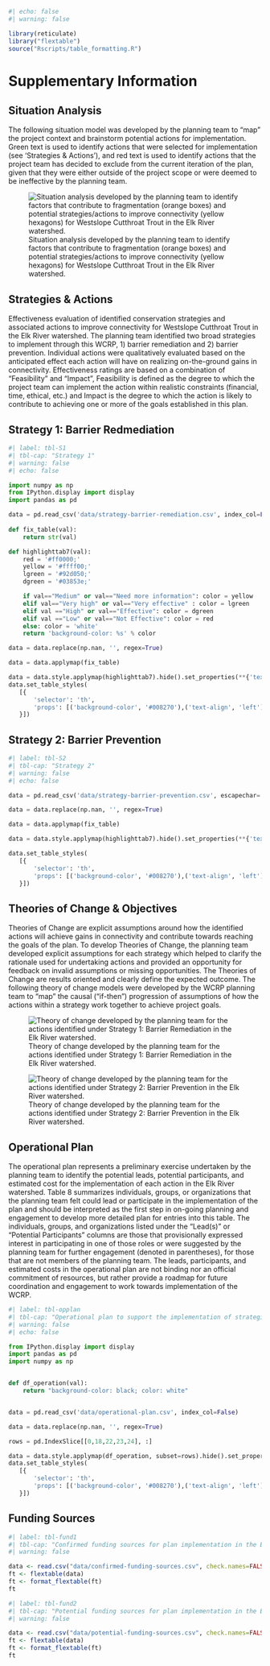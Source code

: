 ```r
#| echo: false
#| warning: false

library(reticulate)
library("flextable")
source("Rscripts/table_formatting.R")

```

# Supplementary Information {-}

## Situation Analysis {-}

The following situation model was developed by the planning team to “map” the project context and brainstorm potential actions for implementation. Green text is used to identify actions that were selected for implementation (see 'Strategies & Actions'), and red text is used to identify actions that the project team has decided to exclude from the current iteration of the plan, given that they were either outside of the project scope or were deemed to be ineffective by the planning team.

![Situation analysis developed by the planning team to identify factors that contribute to fragmentation (orange boxes) and potential strategies/actions to improve connectivity (yellow hexagons) for Westslope Cutthroat Trout in the Elk River watershed.](images/situation-analysis.png){#fig-sitan}

## Strategies & Actions {-}

Effectiveness evaluation of identified conservation strategies and associated actions to improve connectivity for Westslope Cutthroat Trout in the Elk River watershed. The planning team identified two broad strategies to implement through this WCRP, 1) barrier remediation and 2) barrier prevention. Individual actions were qualitatively evaluated based on the anticipated effect each action will have on realizing on-the-ground gains in connectivity. Effectiveness ratings are based on a combination of "Feasibility" and "Impact", Feasibility is defined as the degree to which the project team can implement the action within realistic constraints (financial, time, ethical, etc.) and Impact is the degree to which the action is likely to contribute to achieving one or more of the goals established in this plan.

## Strategy 1: Barrier Redmediation {-}
```python
#| label: tbl-S1
#| tbl-cap: "Strategy 1"
#| warning: false
#| echo: false

import numpy as np
from IPython.display import display
import pandas as pd

data = pd.read_csv('data/strategy-barrier-remediation.csv', index_col=False, skip_blank_lines=False )
 
def fix_table(val):
    return str(val)

def highlighttab7(val):
    red = '#ff0000;'
    yellow = '#ffff00;'
    lgreen = '#92d050;'
    dgreen = '#03853e;'

    if val=="Medium" or val=="Need more information": color = yellow
    elif val=="Very high" or val=="Very effective" : color = lgreen
    elif val =="High" or val=="Effective": color = dgreen
    elif val =="Low" or val=="Not Effective": color = red
    else: color = 'white'
    return 'background-color: %s' % color

data = data.replace(np.nan, '', regex=True)

data = data.applymap(fix_table)

data = data.style.applymap(highlighttab7).hide().set_properties(**{'text-align': 'left'})
data.set_table_styles(
   [{
       'selector': 'th',
       'props': [('background-color', '#008270'),('text-align', 'left')]
   }])

```


## Strategy 2: Barrier Prevention {-}
```python
#| label: tbl-S2
#| tbl-cap: "Strategy 2"
#| warning: false
#| echo: false

data = pd.read_csv('data/strategy-barrier-prevention.csv', escapechar='\n', index_col=False)

data = data.replace(np.nan, '', regex=True)

data = data.applymap(fix_table)

data = data.style.applymap(highlighttab7).hide().set_properties(**{'text-align': 'left'})

data.set_table_styles(
   [{
       'selector': 'th',
       'props': [('background-color', '#008270'),('text-align', 'left')]
   }])

```





## Theories of Change & Objectives {-}

Theories of Change are explicit assumptions around how the identified actions will achieve gains in connectivity and contribute towards reaching the goals of the plan. To develop Theories of Change, the planning team developed explicit assumptions for each strategy which helped to clarify the rationale used for undertaking actions and provided an opportunity for feedback on invalid assumptions or missing opportunities. The Theories of Change are results oriented and clearly define the expected outcome. The following theory of change models were developed by the WCRP planning team to “map” the causal (“if-then”) progression of assumptions of how the actions within a strategy work together to achieve project goals.

![Theory of change developed by the planning team for the actions identified under Strategy 1: Barrier Remediation in the Elk River watershed.](images/flowchart-barrier-rem.png){#fig-stra1}

![Theory of change developed by the planning team for the actions identified under Strategy 2: Barrier Prevention in the Elk River watershed.](images/flowchart-barrier-prevention.png){#fig-stra2}




## Operational Plan {-}

The operational plan represents a preliminary exercise undertaken by the planning team to identify the potential leads, potential participants, and estimated cost for the implementation of each action in the Elk River watershed. Table 8 summarizes individuals, groups, or organizations that the planning team felt could lead or participate in the implementation of the plan and should be interpreted as the first step in on-going planning and engagement to develop more detailed plan for entries into this table. The individuals, groups, and organizations listed under the "Lead(s)" or "Potential Participants" columns are those that provisionally expressed interest in participating in one of those roles or were suggested by the planning team for further engagement (denoted in parentheses), for those that are not members of the planning team. The leads, participants, and estimated costs in the operational plan are not binding nor an official commitment of resources, but rather provide a roadmap for future coordination and engagement to work towards implementation of the WCRP.

```python
#| label: tbl-opplan
#| tbl-cap: "Operational plan to support the implementation of strategies and actions to improve connectivity for target species in the Horsefly River watershed."
#| warning: false
#| echo: false

from IPython.display import display
import pandas as pd
import numpy as np


def df_operation(val):
    return "background-color: black; color: white"


data = pd.read_csv('data/operational-plan.csv', index_col=False)

data = data.replace(np.nan, '', regex=True)

rows = pd.IndexSlice[[0,18,22,23,24], :]

data = data.style.applymap(df_operation, subset=rows).hide().set_properties(**{'text-align': 'left'})
data.set_table_styles(
   [{
       'selector': 'th',
       'props': [('background-color', '#008270'),('text-align', 'left')]
   }])

```

## Funding Sources {-}
```r
#| label: tbl-fund1
#| tbl-cap: "Confirmed funding sources for plan implementation in the Elk River watershed."
#| warning: false

data <- read.csv("data/confirmed-funding-sources.csv", check.names=FALSE)
ft <- flextable(data)
ft <- format_flextable(ft)
ft
```

```r
#| label: tbl-fund2
#| tbl-cap: "Potential funding sources for plan implementation in the Elk River watershed. The Canadian Wildlife Federation and the planning team can coordinate proposal submission through these sources."
#| warning: false

data <- read.csv("data/potential-funding-sources.csv", check.names=FALSE)
ft <- flextable(data)
ft <- format_flextable(ft)
ft
```
